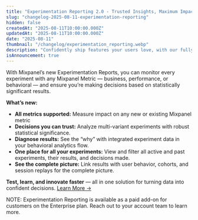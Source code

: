 ```yaml
---
title: "Experimentation Reporting 2.0 - Trusted Insights, Maximum Impact"
slug: "changelog-2025-08-11-experimentation-reporting"
hidden: false
createdAt: "2025-08-11T10:00:00.000Z"
updatedAt: "2025-08-11T10:00:00.000Z"
date: "2025-08-11"
thumbnail: "/changelog/experimentation_reporting.webp"
description: "Confidently ship features your users love, with our fully revamped experimentation reporting."
isAnnouncement: true
---
```


<ChangelogPostHeader
  date="2025-08-11"
  image="/changelog/experimentation_reporting.webp"
  title="Experimentation Reporting 2.0 - Trusted Insights, Maximum Impact"
/>

With Mixpanel’s new Experimentation Reports, you can monitor every experiment with any Mixpanel Metric — business, performance, or behavioral — and ensure you’re making decisions based on statistically significant results.

**What’s new:**
- **All metrics supported:** Measure impact on any new or existing Mixpanel metric
- **Decisions you can trust:** Analyze multi-variant experiments with robust statistical significance.
- **Diagnose results:** See the “why” with integrated experiment data in your behavioral analytics flow.
- **One place for all your experiments:** View and filter all active and past experiments, their results, and decisions made.
- **See the complete picture:** Link results with user behavior, cohorts, and session replays for the complete picture.

**Test, learn, and innovate faster** — all in one solution for turning data into confident decisions. [Learn More →](https://docs.mixpanel.com/docs/experiments)

NOTE: Experimentation Reporting is available as a paid add-on for customers on the Enterprise plan. Reach out to your account team to learn more.
